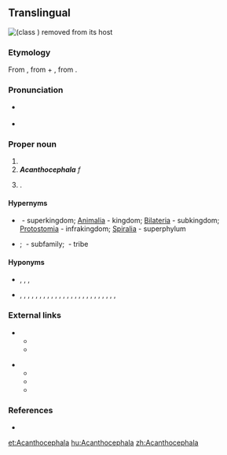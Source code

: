 ==Translingual==
[[File:Acantho 02r.jpg|right|thumb|{{taxlink|Profilicollis altmani|species|noshow=1}} (class ''{{taxlink|Palaeacanthocephala|class|noshow=1}}'') removed from its host]]
[[File:Acanthocephala terminalis.JPG|right|thumb|{{taxlink|Acanthocephala terminalis|species|noshow=1|'''Acanthocephala''' terminalis}}]]

===Etymology===
From {{etyl|NL.|mul}} {{m|la|acanth}}, from {{etyl|grc|mul}} {{m|grc|ἄκανθος||thorn}} + {{etyl|NL.|mul}} {{m|la|cephala}}, from {{etyl|grc|mul}} {{m|grc|κεφαλή||head}}.

===Pronunciation===
* {{a|US}} {{IPA|/əˌkæn.θəˈsɛf.ə.lə/|/əˌkænt.θəˈsɛf.ə.lə/|/əˌkæn.θoʊˈsɛf.ə.lə/|lang=mul}}
* {{rhymes|ɛfələ|lang=mul}}

===Proper noun===
{{taxoninfl}}

# {{taxon|phylum|superphylum|Spiralia|[[intestinal]] worms that have a [[proboscis]] armed with [[recurved]] spines}}
# '''''Acanthocephala''''' ''f''&nbsp;&nbsp; {{taxon|genus|family|Coreidae|[[leaf-footed bug]]s}}
# {{taxlink|Parodia|genus|noshow=1}}.

====Hypernyms====
* {{sense|phylum}} {{l|mul|Eukaryota}}&nbsp;- superkingdom; [[Animalia]]&nbsp;- kingdom; [[Bilateria]]&nbsp;- subkingdom; [[Protostomia]]&nbsp;- infrakingdom; [[Spiralia]]&nbsp;- superphylum
* {{sense|genus in Coreidae}} {{Coreidae Hypernyms}}; ''{{taxlink|Coreinae|subfamily|noshow=1}}''&nbsp;- subfamily; ''{{taxlink|Acanthocephalini|tribe|noshow=1}}''&nbsp;- tribe

====Hyponyms====
* {{sense|phylum}} {{l|mul|Archiacanthocephala}}, ''{{taxlink|Eoacanthocephala|class|noshow=1}}'', ''{{taxlink|Palaeacanthocephala|class|noshow=1}}'', ''{{taxlink|Polyacanthocephala|class|noshow=1}}'' {{qualifier|classes}}
* {{sense|genus of Coreidae}} {{taxlink|Acanthocephala affinis|species|noshow=1}}, {{taxlink|Acanthocephala alata|species|noshow=1}}, {{taxlink|Acanthocephala angustipes|species|noshow=1}}, {{taxlink|Acanthocephala apicalis|species|noshow=1}}, {{taxlink|Acanthocephala arcuata|species|noshow=1}}, {{taxlink|Acanthocephala bicoloripes|species|noshow=1}}, {{taxlink|Acanthocephala concolor|species|noshow=1}}, {{taxlink|Acanthocephala consobrina|species|noshow=1}}, {{taxlink|Acanthocephala dallasi|species|noshow=1}}, {{taxlink|Acanthocephala declivis|species|noshow=1}}, {{taxlink|Acanthocephala equalis|species|noshow=1}}, {{taxlink|Acanthocephala femorata|species|noshow=1}}, {{taxlink|Acanthocephala fulvitarsa|species|noshow=1}}, {{taxlink|Acanthocephala hamata|species|noshow=1}}, {{taxlink|Acanthocephala heissi|species|noshow=1}}, {{taxlink|Acanthocephala latipes|species|noshow=1}}, {{taxlink|Acanthocephala mercur|species|noshow=1}}, {{taxlink|Acanthocephala ochracea|species|noshow=1}}, {{taxlink|Acanthocephala parensis|species|noshow=1}}, {{taxlink|Acanthocephala pittieri|species|noshow=1}}, {{taxlink|Acanthocephala pleuritica|species|noshow=1}}, {{taxlink|Acanthocephala scutellata|species|noshow=1}}, {{taxlink|Acanthocephala surata|species|noshow=1}}, {{taxlink|Acanthocephala terminalis|species|noshow=1}}, {{taxlink|Acanthocephala thomasi|species|noshow=1}}, {{taxlink|Acanthocephala unicolor|species|noshow=1}} {{qualifier|species}}

===External links===
* {{sense|phylum}}
** {{pedia}}
** {{specieslite}}
:: {{R:ITIS|64238}}
* {{sense|genus of Coreidae}}
** {{pedia|Acanthocephala (insect)|''Acanthocephala'' (insect)}}
** {{specieslite|Acanthocephala Laporte|Acanthocephala|i=1}}
** {{R:ITIS|108314|i=1}}

===References===
* {{R:Ruggiero}}

[[et:Acanthocephala]]
[[hu:Acanthocephala]]
[[zh:Acanthocephala]]